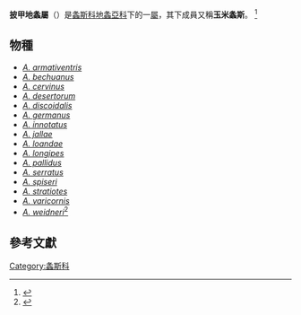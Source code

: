 {{Automatic Taxobox
| name = 披甲地螽屬
| image = Koringkriek (Acanthoplus discoidalis) (6029726988).jpg
| image_caption = ''[[Acanthoplus_discoidalis|A. discoidalis]]''，攝於[[南非|南非]][[克魯格國家公園|克魯格國家公園]]。
| taxon = Acanthoplus
| authority = Stål, 1873
| subdivision_ranks = Species
}}

'''披甲地螽屬'''（{{lang-en|''Acanthoplus''}}）是[[螽斯科|螽斯科]][[地螽亞科|地螽亞科]]下的一[[屬|屬]]，其下成員又稱'''玉米螽斯'''。
<ref name="autohaem">{{cite journal |last1=Bateman |first1=Philip |last2=Fleming |first2=P. A. |date=28 April 2009 |title=There will be blood: autohaemorrhage behaviour as part of the defence repertoire of an insect |journal=Journal of Zoology |volume=278 |issue=4 |pages=342–348 |issn=1469-7998 |url=http://www3.interscience.wiley.com/journal/122368498/abstract |archive-url=https://archive.today/20121016184627/http://www3.interscience.wiley.com/journal/122368498/abstract |archive-date=16 October 2012 |accessdate=8 July 2009 |doi=10.1111/j.1469-7998.2009.00582.x }}</ref>

==物種== 
*''[[Acanthoplus_armativentris|A. armativentris]]''
*''[[Acanthoplus_bechuanus|A. bechuanus]]''
*''[[Acanthoplus_cervinus|A. cervinus]]''
*''[[Acanthoplus_desertorum|A. desertorum]]''
*''[[Acanthoplus_discoidalis|A. discoidalis]]''
*''[[Acanthoplus_germanus|A. germanus]]''
*''[[Acanthoplus_innotatus|A. innotatus]]''
*''[[Acanthoplus_jallae|A. jallae]]''
*''[[Acanthoplus_loandae|A. loandae]]''
*''[[Acanthoplus_longipes|A. longipes]]''
*''[[Acanthoplus_pallidus|A. pallidus]]''
*''[[Acanthoplus_serratus|A. serratus]]''
*''[[Acanthoplus_spiseri|A. spiseri]]''
*''[[Acanthoplus_stratiotes|A. stratiotes]]''
*''[[Acanthoplus_varicornis|A. varicornis]]''
*''[[Acanthoplus_weidneri|A. weidneri]]''<ref>{{cite web |title=Dictionary of Common (Vernacular) Names |url=http://nomen.at/Acanthoplus |website=Nomen.at |accessdate=18 June 2014 |archive-date=2016-03-03 |archive-url=https://web.archive.org/web/20160303191810/http://nomen.at/Acanthoplus }}</ref>

==參考文獻==
{{commons category|Acanthoplus|''披甲地螽属''}}
{{reflist}}
{{Taxonbar|from=Q4672014}}

[[Category:螽斯科|Category:螽斯科]]